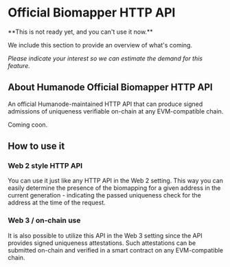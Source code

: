
# Official Biomapper HTTP API

<Callout type="warning">
**This is not ready yet, and you can't use it now.**

We include this section to provide an overview of what's coming.

_Please indicate your interest so we can estimate the demand for this feature._

</Callout>

## About Humanode Official Biomapper HTTP API

An official Humanode-maintained HTTP API that can produce
signed admissions of uniqueness verifiable on-chain at any EVM-compatible chain.

Coming coon.

## How to use it

### Web 2 style HTTP API

You can use it just like any HTTP API in the Web 2 setting.
This way you can easily determine the presence of the biomapping for
a given address in the current generation - indicating the passed uniqueness
check for the address at the time of the request.

### Web 3 / on-chain use

It is also possible to utilize this API in the Web 3 setting since
the API provides signed uniqueness attestations. Such attestations can
be submitted on-chain and verified in a smart contract on any EVM-compatible
chain.
